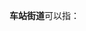 '''车站街道'''可以指：
{{PRC admin/disambig|13/09/02/002/000|15/08/02/002/000|23/12/26/001/000|34/01/02/002/000|37/03/03/001/000|41/12/02/003/000|41/13/03/006/000|41/15/02/003/000|41/17/28/002/000|42/01/02/004/000|42/09/02/004/000|44/02/04/002/000}}
{{disambig|cat=四字乡级行政区划消歧义}}